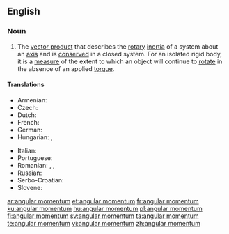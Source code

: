 ==English==

===Noun===
{{wikipedia}}
{{en-noun|head=[[angular]] [[momentum]]|angular momenta}}

# {{label|en|physics}} The [[vector product]] that describes the [[rotary]] [[inertia]] of a system about an [[axis]] and is [[conserved]] in a closed system. For an isolated rigid body, it is a [[measure]] of the extent to which an object will continue to [[rotate]] in the absence of an applied [[torque]].

====Translations====
{{trans-top|angular momentum}}
* Armenian: {{t|hy|իմպուլսի մոմենտ|sc=Armn}}
* Czech: {{t|cs|moment hybnosti|m}}
* Dutch: {{t+|nl|impulsmoment}}
* French: {{t|fr|moment angulaire|m}}
* German: {{t+|de|Drehimpuls|m}}
* Hungarian: {{t|hu|impulzusmomentum}}, {{t|hu|impulzusnyomaték}}
{{trans-mid}}
* Italian: {{t|it|momento angolare|m}}
* Portuguese: {{t|pt|momento angular|m}}
* Romanian: {{t|ro|moment cinetic|n}}, {{t|ro|impuls unghiular|n}}, {{t|ro|moment unghiular|n}}
* Russian: {{t|ru|моме́нт и́мпульса|m}}
* Serbo-Croatian: {{t|sh|ugaoni moment|m}}
* Slovene: {{t|sl|kotni moment|m}}
{{trans-bottom}}

[[ar:angular momentum]]
[[et:angular momentum]]
[[fr:angular momentum]]
[[ku:angular momentum]]
[[hu:angular momentum]]
[[pl:angular momentum]]
[[fi:angular momentum]]
[[sv:angular momentum]]
[[ta:angular momentum]]
[[te:angular momentum]]
[[vi:angular momentum]]
[[zh:angular momentum]]